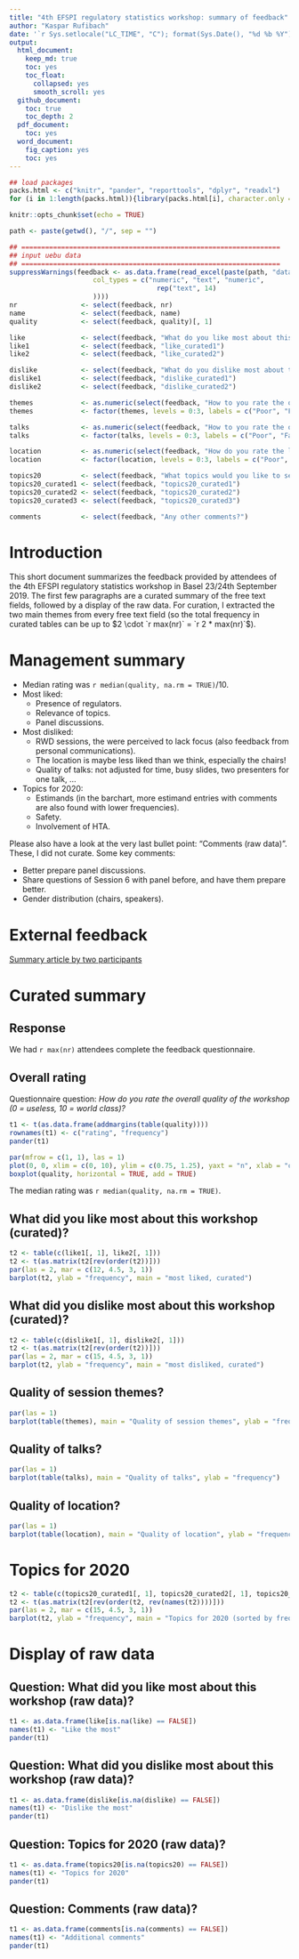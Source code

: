 ```yaml
---
title: "4th EFSPI regulatory statistics workshop: summary of feedback"
author: "Kaspar Rufibach"
date: '`r Sys.setlocale("LC_TIME", "C"); format(Sys.Date(), "%d %b %Y")`'
output:
  html_document:
    keep_md: true
    toc: yes
    toc_float:
      collapsed: yes
      smooth_scroll: yes
  github_document: 
    toc: true
    toc_depth: 2
  pdf_document:
    toc: yes
  word_document:
    fig_caption: yes
    toc: yes
---
```


```r
## load packages
packs.html <- c("knitr", "pander", "reporttools", "dplyr", "readxl")
for (i in 1:length(packs.html)){library(packs.html[i], character.only = TRUE)}

knitr::opts_chunk$set(echo = TRUE)

path <- paste(getwd(), "/", sep = "")

## =================================================================
## input uebu data
## =================================================================
suppressWarnings(feedback <- as.data.frame(read_excel(paste(path, "data/efspi_feedback_completed.xlsx", sep = ""), 
                     col_types = c("numeric", "text", "numeric",
                                     rep("text", 14)
                     ))))
nr                <- select(feedback, nr)
name              <- select(feedback, name)
quality           <- select(feedback, quality)[, 1]

like              <- select(feedback, "What do you like most about this workshop?")
like1             <- select(feedback, "like_curated1")
like2             <- select(feedback, "like_curated2")

dislike           <- select(feedback, "What do you dislike most about this workshop?")
dislike1          <- select(feedback, "dislike_curated1")
dislike2          <- select(feedback, "dislike_curated2")

themes            <- as.numeric(select(feedback, "How to you rate the quality of session themes?")[, 1])
themes            <- factor(themes, levels = 0:3, labels = c("Poor", "Fair", "Good", "Very Good"))

talks             <- as.numeric(select(feedback, "How to you rate the quality of the presentations?")[, 1])
talks             <- factor(talks, levels = 0:3, labels = c("Poor", "Fair", "Good", "Very Good"))

location          <- as.numeric(select(feedback, "How do you rate the location and the food?")[, 1])
location          <- factor(location, levels = 0:3, labels = c("Poor", "Fair", "Good", "Very Good"))

topics20          <- select(feedback, "What topics would you like to see discussed next year?")
topics20_curated1 <- select(feedback, "topics20_curated1")
topics20_curated2 <- select(feedback, "topics20_curated2")
topics20_curated3 <- select(feedback, "topics20_curated3")

comments          <- select(feedback, "Any other comments?")
```

# Introduction

This short document summarizes the feedback provided by attendees of the 4th EFSPI regulatory statistics workshop in Basel 23/24th September 2019. The first few paragraphs are a curated summary of the free text fields, followed by a display of the raw data. For curation, I extracted the two main themes from every free text field (so the total frequency in curated tables can be up to $2 \cdot `r max(nr)` = `r 2 * max(nr)`$).

# Management summary

* Median rating was `r median(quality, na.rm = TRUE)`/10.
* Most liked:
  * Presence of regulators.
  * Relevance of topics.
  * Panel discussions.
* Most disliked:
  * RWD sessions, the were perceived to lack focus (also feedback from personal communications).
  * The location is maybe less liked than we think, especially the chairs!
  * Quality of talks: not adjusted for time, busy slides, two presenters for one talk, ...
* Topics for 2020:
  * Estimands (in the barchart, more estimand entries with comments are also found with lower frequencies).
  * Safety.
  * Involvement of HTA.

Please also have a look at the very last bullet point: "Comments (raw data)". These, I did not curate. Some key comments:

* Better prepare panel discussions.
* Share questions of Session 6 with panel before, and have them prepare better.
* Gender distribution (chairs, speakers).

# External feedback

[Summary article by two participants](https://4pharma.com/impressions-from-2019-efspi-regulatory-statistics-workshop/)

# Curated summary 

## Response

We had `r max(nr)` attendees complete the feedback questionnaire.

## Overall rating

Questionnaire question: _How do you rate the overall quality of the workshop (0 = useless, 10 = world class)?_

```r
t1 <- t(as.data.frame(addmargins(table(quality))))
rownames(t1) <- c("rating", "frequency")
pander(t1)
```

```r
par(mfrow = c(1, 1), las = 1)
plot(0, 0, xlim = c(0, 10), ylim = c(0.75, 1.25), yaxt = "n", xlab = "quality score (0 - 10)", ylab = "")
boxplot(quality, horizontal = TRUE, add = TRUE)
```

The median rating was `r median(quality, na.rm = TRUE)`.

## What did you like most about this workshop (curated)?

```r
t2 <- table(c(like1[, 1], like2[, 1]))
t2 <- t(as.matrix(t2[rev(order(t2))]))
par(las = 2, mar = c(12, 4.5, 3, 1))
barplot(t2, ylab = "frequency", main = "most liked, curated")
```

## What did you dislike most about this workshop (curated)?

```r
t2 <- table(c(dislike1[, 1], dislike2[, 1]))
t2 <- t(as.matrix(t2[rev(order(t2))]))
par(las = 2, mar = c(15, 4.5, 3, 1))
barplot(t2, ylab = "frequency", main = "most disliked, curated")
```

## Quality of session themes?

```r
par(las = 1)
barplot(table(themes), main = "Quality of session themes", ylab = "frequency")
```

## Quality of talks?

```r
par(las = 1)
barplot(table(talks), main = "Quality of talks", ylab = "frequency")
```

## Quality of location?

```r
par(las = 1)
barplot(table(location), main = "Quality of location", ylab = "frequency")
```

# Topics for 2020

```r
t2 <- table(c(topics20_curated1[, 1], topics20_curated2[, 1], topics20_curated3[, 1]))
t2 <- t(as.matrix(t2[rev(order(t2, rev(names(t2))))]))
par(las = 2, mar = c(15, 4.5, 3, 1))
barplot(t2, ylab = "frequency", main = "Topics for 2020 (sorted by frequency, then alphabetically)")
```

# Display of raw data

## Question: What did you like most about this workshop (raw data)?

```r
t1 <- as.data.frame(like[is.na(like) == FALSE])
names(t1) <- "Like the most"
pander(t1)
```

## Question: What did you dislike most about this workshop (raw data)?

```r
t1 <- as.data.frame(dislike[is.na(dislike) == FALSE])
names(t1) <- "Dislike the most"
pander(t1)
```

## Question: Topics for 2020 (raw data)?

```r
t1 <- as.data.frame(topics20[is.na(topics20) == FALSE])
names(t1) <- "Topics for 2020"
pander(t1)
```

## Question: Comments (raw data)?

```r
t1 <- as.data.frame(comments[is.na(comments) == FALSE])
names(t1) <- "Additional comments"
pander(t1)
```